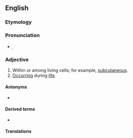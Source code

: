 ==English==

===Etymology===
{{prefix|intra|vital|lang=en}}

===Pronunciation===
* {{IPA|/ɪntɹəˈvaɪtl/|lang=en}}̩

===Adjective===
{{en-adj|-}}

# Within or among living cells; for example, [[subcutaneous]].
# [[occur|Occur]]ring during [[life]].

====Antonyms====
* {{l|en|extravital}}

====Derived terms====
* {{l|en|intravital microscopy}}

====Translations====
{{trans-top|withing or among living cells}}
{{trans-mid}}
{{trans-bottom}}